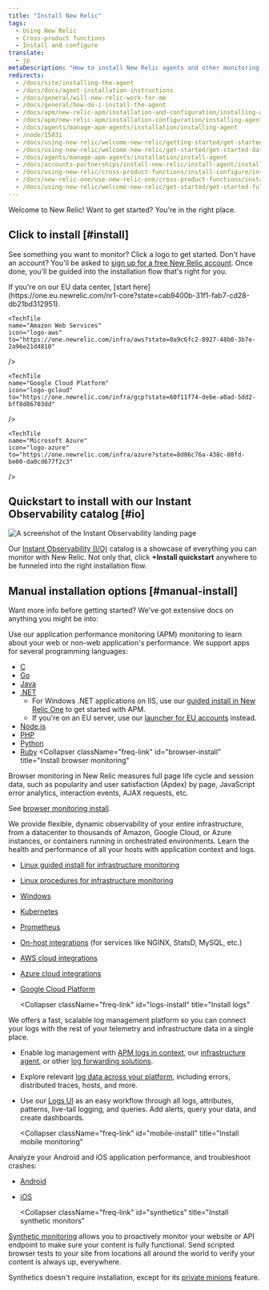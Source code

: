 ```yaml
---
title: "Install New Relic"
tags:
  - Using New Relic
  - Cross-product functions
  - Install and configure
translate:
  - jp
metaDescription: "How to install New Relic agents and other monitoring solutions."
redirects:
  - /docs/site/installing-the-agent
  - /docs/docs/agent-installation-instructions
  - /docs/general/will-new-relic-work-for-me
  - /docs/general/how-do-i-install-the-agent
  - /docs/apm/new-relic-apm/installation-and-configuration/installing-agent
  - /docs/apm/new-relic-apm/installation-configuration/installing-agent
  - /docs/agents/manage-apm-agents/installation/installing-agent
  - /node/15831
  - /docs/using-new-relic/welcome-new-relic/getting-started/get-started-data-reporting
  - /docs/using-new-relic/welcome-new-relic/get-started/get-started-data-reporting
  - /docs/agents/manage-apm-agents/installation/install-agent
  - /docs/accounts-partnerships/install-new-relic/install-agent/install-agent
  - /docs/using-new-relic/cross-product-functions/install-configure/install-new-relic  
  - /docs/new-relic-one/use-new-relic-one/cross-product-functions/install-configure/install-new-relic
  - /docs/using-new-relic/welcome-new-relic/get-started/get-started-full-stack-observability
---
```



Welcome to New Relic! Want to get started? You're in the right place.

## Click to install [#install]

See something you want to monitor? Click a logo to get started. Don't have an account? You'll be asked to [sign up for a free New Relic account](https://newrelic.com/signup). Once done, you'll be guided into the installation flow that's right for you.

<Callout variant="important">
If you're on our EU data center, [start here](https://one.eu.newrelic.com/nr1-core?state=cab9400b-31f1-fab7-cd28-db21bd312951).
</Callout>

<TechTileGrid>
  <TechTile
    name="Android agent"
    icon="logo-android-color"
    to="https://one.newrelic.com/nr1-core/mobile-redirectors/mobile-new-application?state=33395854-87f5-42c3-ba66-c5139ffe9603"
  />

    <TechTile
    name="Amazon Web Services"
    icon="logo-aws"
    to="https://one.newrelic.com/infra/aws?state=0a9c6fc2-0927-48b0-3b7e-2a96e21d4810"
  />

  <TechTile
    name="Browser agent"
    icon="logo-javascript"
    to="https://one.newrelic.com/nr1-core/browser-redirectors/browser-new-application"
  />

  <TechTile
    name="C SDK"
    icon="logo-c"
    to="https://one.newrelic.com/nr1-core?state=af6becca-be1e-7436-bfaf-6d953ecb6d17"
  />

  <TechTile
    name="Go agent"
    icon="logo-go"
    to="https://one.newrelic.com/nr1-core?state=0545168b-2b10-a80e-e884-e4012df58a54"
  />

    <TechTile
    name="Google Cloud Platform"
    icon="logo-gcloud"
    to="https://one.newrelic.com/infra/gcp?state=60f11f74-debe-a0ad-5dd2-bff8d86703dd"
  />

  <TechTile
    name="Infrastructure agent (Linux)"
    icon="logo-linux"
    to="https://one.newrelic.com/nr1-core?state=d063cbfb-5560-af73-4090-ca6cc1b4f27d"
  />

  <TechTile
    name="Infrastructure agent (Windows)"
    icon="logo-windows"
    to="https://one.newrelic.com/nr1-core?state=daa25c4e-f92e-7ae4-fe98-ab6e242567cb"
  />


  <TechTile
    name="iOS agent (XCFramework)"
    icon="logo-apple-color"
    to="https://one.newrelic.com/nr1-core/mobile-redirectors/mobile-new-application?state=0fcb563f-3bd9-5e9c-3c55-7555b9c2c764"
  />

  <TechTile
    name="Java agent"
    icon="logo-java"
    to="https://one.newrelic.com/nr1-core?state=c64efd1c-9107-c4d0-21c0-2b1d859a2231"
  />

  <TechTile
    name="Kubernetes integration"
    icon="logo-kubernetes"
    to="https://one.newrelic.com/nr1-core?state=5e7b815e-dd67-f0b1-39da-e2e3024e8637"
  />

  <TechTile
    name="Logs"
    icon="logo-newrelic"
    to="https://one.newrelic.com/nr1-core?state=dd53dfff-6107-6a5c-6f7e-e4f73efdc828"
  />

    <TechTile
    name="Microsoft Azure"
    icon="logo-azure"
    to="https://one.newrelic.com/infra/azure?state=8d86c76a-438c-08fd-be00-da0cd677f2c3"
  />

  <TechTile
    name=".NET agent"
    icon="logo-dotnet"
    to="https://one.newrelic.com/nr1-core?state=abd2b6e8-1742-cabf-ffab-f3bba2804149"
  />

  <TechTile
    name="Node.js agent"
    icon="logo-nodejs"
    to="https://one.newrelic.com/nr1-core?state=65cc8ebd-2c1f-2756-44c4-aed0a37d67c8"
  />

  <TechTile
    name="PHP agent"
    icon="logo-php"
    to="https://one.newrelic.com/nr1-core?state=ea8c1b2b-a8ab-b9e7-13b7-5f8db05848ff"
  />

  <TechTile
    name="Python agent"
    icon="logo-python"
    to="https://one.newrelic.com/nr1-core?state=754ab217-ad1d-a3d6-22a5-8d354c7709a5"
  />

  <TechTile
    name="Ruby agent"
    icon="logo-ruby"
    to="https://one.newrelic.com/nr1-core?state=bca86cc6-7cca-88e9-d4d6-1a3b7e0c1b78"
  />

</TechTileGrid>

## Quickstart to install with our Instant Observability catalog [#io]

<img
  title="Instant observability landing page"
  alt="A screenshot of the Instant Observability landing page"
  src={installNrQuick}
/>

Our [Instant Observability (I/O)](https://newrelic.com/instant-observability/) catalog is a showcase of everything you can monitor with New Relic. Not only that, click **+Install quickstart** anywhere to be funneled into the right installation flow.

## Manual installation options [#manual-install]

Want more info before getting started? We've got extensive docs on anything you might be into: 

<CollapserGroup>
  <Collapser
    className="freq-link"
    id="apm-install"
    title="Install an APM agent"
  >


Use our application performance monitoring (APM) monitoring to learn about your web or non-web application's performance. We support apps for several programming languages:

* [C](/docs/agents/c-sdk/install-configure/install-c-sdk-compile-link-your-code)
* [Go](/docs/agents/go-agent/get-started/get-new-relic-go)
* [Java](/docs/agents/java-agent/installation/install-java-agent)
* [.NET](/docs/agents/net-agent/installation/install-enable-new-relic-net-agent)
  * For Windows .NET applications on IIS, use our [guided install in New Relic One](https://one.newrelic.com/launcher/nr1-core.home?pane=eyJuZXJkbGV0SWQiOiJucjEtY29yZS5ob21lLXNjcmVlbiJ9&cards[0]=eyJuZXJkbGV0SWQiOiJucjEtaW5zdGFsbC1uZXdyZWxpYy5ucjEtaW5zdGFsbC1uZXdyZWxpYyIsInBhdGgiOiJhcG0iLCJsYW5ndWFnZSI6ICJkb3RuZXQiLCAicmVjaXBlTmFtZSI6ICJkb3RuZXQtYWdlbnQtaW5zdGFsbGVyIiwgImluaXRpYWxBY3Rpb25JbmRleCI6MiwiYWNjb3VudElkIjpudWxsfQ==) to get started with APM.
  * If you're on an EU server, use our [launcher for EU accounts](https://one.eu.newrelic.com/launcher/nr1-core.home?pane=eyJuZXJkbGV0SWQiOiJucjEtY29yZS5ob21lLXNjcmVlbiJ9&cards[0]=eyJuZXJkbGV0SWQiOiJucjEtaW5zdGFsbC1uZXdyZWxpYy5ucjEtaW5zdGFsbC1uZXdyZWxpYyIsInBhdGgiOiJhcG0iLCJsYW5ndWFnZSI6ICJkb3RuZXQiLCAicmVjaXBlTmFtZSI6ICJkb3RuZXQtYWdlbnQtaW5zdGFsbGVyIiwgImluaXRpYWxBY3Rpb25JbmRleCI6MiwiYWNjb3VudElkIjpudWxsfQ==) instead.
* [Node.js](/docs/agents/nodejs-agent/installation-configuration/install-maintain-nodejs)
* [PHP](/docs/agents/php-agent/installation/php-agent-installation-overview)
* [Python](/docs/apm/agents/python-agent/installation)
* [Ruby](/docs/agents/ruby-agent/installation-configuration/ruby-agent-installation)
  </Collapser>
  <Collapser
    className="freq-link"
    id="browser-install"
    title="Install browser monitoring"
  >

Browser monitoring in New Relic measures full page life cycle and session data, such as popularity and user satisfaction (Apdex) by page, JavaScript error analytics, interaction events, AJAX requests, etc.

See [browser monitoring install](/docs/browser/new-relic-browser/installation/install-new-relic-browser-agent).

  </Collapser>
  <Collapser
    className="freq-link"
    id="infra-install"
    title="Install infrastructure monitoring"
  >

We provide flexible, dynamic observability of your entire infrastructure, from a datacenter to thousands of Amazon, Google Cloud, or Azure instances, or containers running in orchestrated environments. Learn the health and performance of all your hosts with application context and logs.

* [Linux guided install for infrastructure monitoring](https://one.newrelic.com/launcher/nr1-core.explorer?pane=eyJuZXJkbGV0SWQiOiJucjEtY29yZS5saXN0aW5nIn0=&cards[0]=eyJuZXJkbGV0SWQiOiJucjEtaW5zdGFsbC1uZXdyZWxpYy5ucjEtaW5zdGFsbC1uZXdyZWxpYyIsImFjdGl2ZUNvbXBvbmVudCI6IlZUU09FbnZpcm9ubWVudCIsInBhdGgiOiJndWlkZWQifQ==)
* [Linux procedures for infrastructure monitoring](/docs/infrastructure/new-relic-infrastructure/installation/install-infrastructure-linux)
* [Windows](/docs/infrastructure/new-relic-infrastructure/installation/install-infrastructure-windows-server)
* [Kubernetes](/docs/integrations/kubernetes-integration/installation/kubernetes-installation-configuration)
* [Prometheus](/docs/integrations/prometheus-integrations)
* [On-host integrations](/docs/infrastructure/integrations/install-integrations-package) (for services like NGINX, StatsD, MySQL, etc.)
* [AWS cloud integrations](/docs/infrastructure/amazon-integrations/getting-started/connect-aws-services-infrastructure)
* [Azure cloud integrations](/docs/infrastructure/microsoft-azure-integrations/getting-started/activate-azure-integrations)
* [Google Cloud Platform](/docs/integrations/google-cloud-platform-integrations/getting-started/connect-google-cloud-platform-services-infrastructure)
  </Collapser>

  <Collapser
    className="freq-link"
    id="logs-install"
    title="Install logs"
  >

We offers a fast, scalable log management platform so you can connect your logs with the rest of your telemetry and infrastructure data in a single place. 

* Enable log management with [APM logs in context](/docs/apm/new-relic-apm/getting-started/get-started-logs-context), our [infrastructure agent](/docs/logs/forward-logs/forward-your-logs-using-infrastructure-agent/), or other [log forwarding solutions](/docs/logs/forward-logs/enable-log-management-new-relic/).
* Explore relevant [log data across your platform](/docs/apm/new-relic-apm/getting-started/get-started-logs-context#response-time-example), including errors, distributed traces, hosts, and more.
* Use our [Logs UI](/docs/logs/ui-data/use-logs-ui/) as an easy workflow through all logs, attributes, patterns, live-tail logging, and queries. Add alerts, query your data, and create dashboards.
  </Collapser>
  
  <Collapser
    className="freq-link"
    id="mobile-install"
    title="Install mobile monitoring"
  >

Analyze your Android and iOS application performance, and troubleshoot crashes:

* [Android](/docs/mobile-monitoring/mobile-monitoring-installation/getting-started/android-installation-configuration)
* [iOS](/docs/mobile-monitoring/mobile-monitoring-installation/getting-started/ios-installation-configuration)
  </Collapser>

  <Collapser
    className="freq-link"
    id="synthetics"
    title="Install synthetic monitors"
  >

[Synthetic monitoring](/docs/synthetics) allows you to proactively monitor your website or API endpoint to make sure your content is fully functional. Send scripted browser tests to your site from locations all around the world to verify your content is always up, everywhere.

Synthetics doesn't require installation, except for its [private minions](/docs/synthetics/new-relic-synthetics/private-locations/install-configure-private-minions) feature.

  </Collapser>

</CollapserGroup>